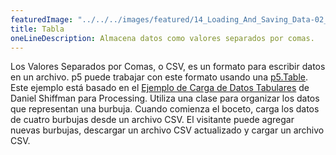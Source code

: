 ```yaml
---
featuredImage: "../../../images/featured/14_Loading_And_Saving_Data-02_Table-thumbnail.png"
title: Tabla
oneLineDescription: Almacena datos como valores separados por comas.
---
```


Los Valores Separados por Comas, o CSV, es un formato para escribir
datos en un archivo. p5 puede trabajar con este formato usando una
<a href="/reference/#/p5.Table/" target="_blank">p5.Table</a>.
Este ejemplo está basado en el
<a href="https://processing.org/examples/loadsavetable.html" target="_blank">Ejemplo de Carga de Datos Tabulares</a>
de Daniel Shiffman para Processing. Utiliza una clase para organizar los datos que representan
una burbuja. Cuando comienza el boceto, carga los datos de cuatro burbujas
desde un archivo CSV. El visitante puede agregar nuevas burbujas, descargar un archivo CSV
actualizado y cargar un archivo CSV.
